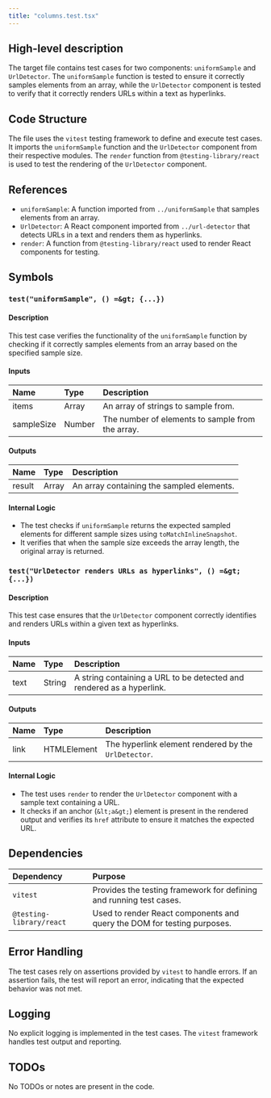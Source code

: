 ```yaml
---
title: "columns.test.tsx"
---
```


## High-level description
The target file contains test cases for two components: `uniformSample` and `UrlDetector`. The `uniformSample` function is tested to ensure it correctly samples elements from an array, while the `UrlDetector` component is tested to verify that it correctly renders URLs within a text as hyperlinks.

## Code Structure
The file uses the `vitest` testing framework to define and execute test cases. It imports the `uniformSample` function and the `UrlDetector` component from their respective modules. The `render` function from `@testing-library/react` is used to test the rendering of the `UrlDetector` component.

## References
- `uniformSample`: A function imported from `../uniformSample` that samples elements from an array.
- `UrlDetector`: A React component imported from `../url-detector` that detects URLs in a text and renders them as hyperlinks.
- `render`: A function from `@testing-library/react` used to render React components for testing.

## Symbols

### `test("uniformSample", () =&gt; {...})`
#### Description
This test case verifies the functionality of the `uniformSample` function by checking if it correctly samples elements from an array based on the specified sample size.

#### Inputs
| Name | Type | Description |
|:-----|:-----|:------------|
| items | Array | An array of strings to sample from. |
| sampleSize | Number | The number of elements to sample from the array. |

#### Outputs
| Name | Type | Description |
|:-----|:-----|:------------|
| result | Array | An array containing the sampled elements. |

#### Internal Logic
- The test checks if `uniformSample` returns the expected sampled elements for different sample sizes using `toMatchInlineSnapshot`.
- It verifies that when the sample size exceeds the array length, the original array is returned.

### `test("UrlDetector renders URLs as hyperlinks", () =&gt; {...})`
#### Description
This test case ensures that the `UrlDetector` component correctly identifies and renders URLs within a given text as hyperlinks.

#### Inputs
| Name | Type | Description |
|:-----|:-----|:------------|
| text | String | A string containing a URL to be detected and rendered as a hyperlink. |

#### Outputs
| Name | Type | Description |
|:-----|:-----|:------------|
| link | HTMLElement | The hyperlink element rendered by the `UrlDetector`. |

#### Internal Logic
- The test uses `render` to render the `UrlDetector` component with a sample text containing a URL.
- It checks if an anchor (`&lt;a&gt;`) element is present in the rendered output and verifies its `href` attribute to ensure it matches the expected URL.

## Dependencies
| Dependency | Purpose |
|:-----------|:--------|
| `vitest` | Provides the testing framework for defining and running test cases. |
| `@testing-library/react` | Used to render React components and query the DOM for testing purposes. |

## Error Handling
The test cases rely on assertions provided by `vitest` to handle errors. If an assertion fails, the test will report an error, indicating that the expected behavior was not met.

## Logging
No explicit logging is implemented in the test cases. The `vitest` framework handles test output and reporting.

## TODOs
No TODOs or notes are present in the code.